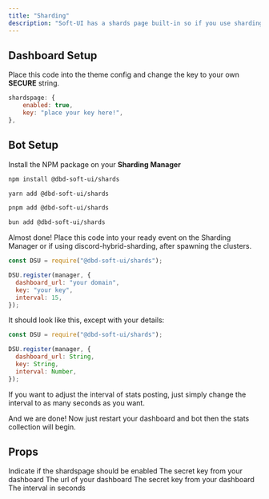 ```yaml
---
title: "Sharding"
description: "Soft-UI has a shards page built-in so if you use sharding you can publicly display statistics!"
---
```


## Dashboard Setup

Place this code into the theme config and change the key to your own **SECURE** string.

```js
shardspage: {
    enabled: true,
    key: "place your key here!",
},
```

## Bot Setup

Install the NPM package on your **Sharding Manager**

<CodeGroup>

```bash npm
npm install @dbd-soft-ui/shards
```

```bash yarn
yarn add @dbd-soft-ui/shards
```

```bash pnpm
pnpm add @dbd-soft-ui/shards
```

```bash bun
bun add @dbd-soft-ui/shards
```

</CodeGroup>

Almost done! Place this code into your ready event on the Sharding Manager or if using discord-hybrid-sharding, after spawning the clusters.

```js
const DSU = require("@dbd-soft-ui/shards");

DSU.register(manager, {
  dashboard_url: "your domain",
  key: "your key",
  interval: 15,
});
```

It should look like this, except with your details:

```js
const DSU = require("@dbd-soft-ui/shards");

DSU.register(manager, {
  dashboard_url: String,
  key: String,
  interval: Number,
});
```

If you want to adjust the interval of stats posting, just simply change the interval to as many seconds as you want.

And we are done! Now just restart your dashboard and bot then the stats collection will begin.

## Props

<ResponseField name="shardspage" type="Object" required>
  <Expandable title="properties" defaultOpen>
    <ResponseField name="enabled" type="boolean" required>
      Indicate if the shardspage should be enabled
    </ResponseField>
    <ResponseField name="key" type="string" required>
      The secret key from your dashboard
    </ResponseField>
  </Expandable>
</ResponseField>

<ResponseField name="register" type="Object" required>
  <Expandable title="properties" defaultOpen>
    <ResponseField name="dashboard_url" type="string" required>
      The url of your dashboard
    </ResponseField>
    <ResponseField name="key" type="string" required>
      The secret key from your dashboard
    </ResponseField>
    <ResponseField name="interval" type="number" required>
      The interval in seconds
    </ResponseField>
  </Expandable>
</ResponseField>
